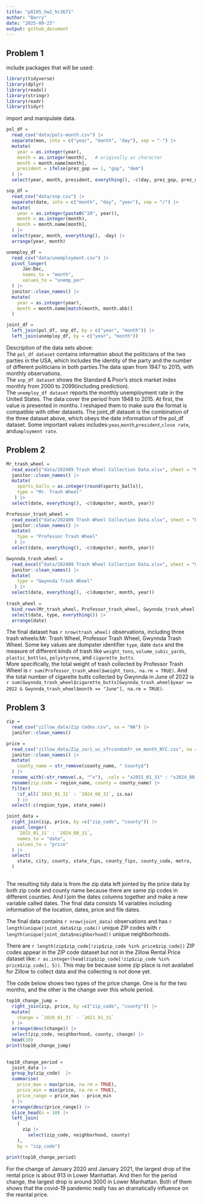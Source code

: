 ```yaml
---
title: "p8105_hw2_hc3671"
author: "Barry"
date: "2025-09-23"
output: github_document
---
```


## Problem 1

include packages that will be used:

```r
library(tidyverse)
library(dplyr)
library(readxl)
library(stringr)
library(readr)
library(tidyr)
```

import and manipulate data.

```r

pol_df = 
  read_csv("data/pols-month.csv") |> 
  separate(mon, into = c("year", "month", "day"), sep = "-") |> 
  mutate(
    year = as.integer(year),
    month = as.integer(month),   # originally as character
    month = month.name[month],
    president = ifelse(prez_gop == 1, "gop", "dem")
  ) |> 
  select(year, month, president, everything(), -c(day, prez_gop, prez_dem), )

snp_df = 
  read_csv("data/snp.csv") |> 
  separate(date, into = c("month", "day", "year"), sep = "/") |> 
  mutate(
    year = as.integer(paste0("20", year)),
    month = as.integer(month),
    month = month.name[month],
  ) |> 
  select(year, month, everything(), -day) |> 
  arrange(year, month)

unemploy_df = 
  read_csv("data/unemployment.csv") |>
  pivot_longer(
      Jan:Dec,
      names_to = "month",
      values_to = "unemp_per"
  ) |> 
  janitor::clean_names() |> 
  mutate(
    year = as.integer(year),
    month = month.name[match(month, month.abb)]
  )

joint_df = 
  left_join(pol_df, snp_df, by = c("year", "month")) |> 
  left_join(unemploy_df, by = c("year", "month"))
```

Description of the data sets above:\
The `pol_df dataset` contains information about the politicians of the two parties in the USA, which includes the identity of the party and the number of different politicians in both parties.The data span from 1947 to 2015, with monthly observations.\
The `snp_df dataset` shows the Standard & Poor’s stock market index monthly from 2000 to 2099(including prediction).\
The `unemploy_df dataset` reports the monthly unemployment rate in the United States. The data cover the period from 1948 to 2015. At first, the value is presented in months. I reshaped them to make sure the format is compatible with other datasets. The joint_df dataset is the combination of the three dataset above, which obeys the date information of the pol_df dataset. Some important values includes:`yeas`,`month`,`president`,`close rate`, and`umployment rate`.\

## Problem 2

```r
Mr_trash_wheel = 
  read_excel("data/202409 Trash Wheel Collection Data.xlsx", sheet = "Mr. Trash Wheel", range = "A2:N653") |> 
  janitor::clean_names() |> 
  mutate(
    sports_balls = as.integer(round(sports_balls)),
    type = "Mr. Trash Wheel"
   ) |> 
  select(date, everything(), -c(dumpster, month, year))

Professor_trash_wheel = 
  read_excel("data/202409 Trash Wheel Collection Data.xlsx", sheet = "Professor Trash Wheel", range = "A2:M120") |> 
  janitor::clean_names() |> 
  mutate(
    type = "Professor Trash Wheel"
   ) |> 
  select(date, everything(), -c(dumpster, month, year))

Gwynnda_trash_wheel = 
  read_excel("data/202409 Trash Wheel Collection Data.xlsx", sheet = "Gwynnda Trash Wheel", range = "A2:L265") |> 
  janitor::clean_names() |> 
  mutate(
    type = "Gwynnda Trash Wheel"
   ) |> 
  select(date, everything(), -c(dumpster, month, year))
  
trash_wheel = 
  bind_rows(Mr_trash_wheel, Professor_trash_wheel, Gwynnda_trash_wheel) |> 
  select(date, type, everything()) |> 
  arrange(date)

```

The final dataset has `r nrow(trash_wheel)` observations, including three trash wheels:Mr. Trash Wheel, Professor Trash Wheel, Gwynnda Trash Wheel. Some key values are dumpster identifier `type`, date `date` and the measure of different kinds of trash like `weight_tons`, `volume_cubic_yards`, `plastic_bottles`, `polystyrene`, and `cigarette_butts`.\
More specifically, the total weight of trash collected by Professor Trash Wheel is `r sum(Professor_trash_wheel$weight_tons, na.rm = TRUE)`. And the total number of cigarette butts collected by Gwynnda in June of 2022 is `r sum(Gwynnda_trash_wheel$cigarette_butts[Gwynnda_trash_wheel$year == 2022 & Gwynnda_trash_wheel$month == "June"], na.rm = TRUE)`.

## Problem 3

```r
zip = 
  read_csv("zillow_data/Zip Codes.csv", na = "NA") |> 
  janitor::clean_names() 

price = 
  read_csv("zillow_data/Zip_zori_uc_sfrcondomfr_sm_month_NYC.csv", na = "NA") |> 
  janitor::clean_names() |> 
  mutate(
    county_name = str_remove(county_name, " County$")
  ) |> 
  rename_with(~str_remove(.x, "^x"), .cols = "x2015_01_31" : "x2024_08_31") |> 
  rename(zip_code = region_name, county = county_name) |> 
  filter(
    !if_all(`2015_01_31` : `2024_08_31`, is.na)
    ) |> 
  select(-c(region_type, state_name))

joint_data = 
  right_join(zip, price, by =c("zip_code", "county")) |> 
  pivot_longer(
    `2015_01_31` : `2024_08_31`,
    names_to = "date",
    values_to = "price"
  ) |> 
  select(
    state, city, county, state_fips, county_fips, county_code, metro,      neighborhood, zip_code, region_id, size_rank, date, price,             file_date
  )
  

```

The resulting tidy data is from the zip data left jointed by the price data by both zip code and county name because there are same zip codes in different counties. And I join the dates columns together and make a new variable called dates. The final data consists 14 variables including information of the location, dates, price and file dates.

The final data contains `r nrow(joint_data)` observations and has `r length(unique(joint_data$zip_code))` unique ZIP codes with `r length(unique(joint_data$neighborhood))` unique neighborhoods.

There are `r length(zip$zip_code[!zip$zip_code %in% price$zip_code])` ZIP codes appear in the ZIP code dataset but not in the Zillow Rental Price dataset like: `r as.integer(head(zip$zip_code[!zip$zip_code %in% price$zip_code], 5))`. This may be because some zip place is not availabel for Zillow to collect data and the collecting is not done yet.

The code below shows two types of the price change. One is for the two months, and the other is the change over this whole period.

```r

top10_change_jump = 
  right_join(zip, price, by =c("zip_code", "county")) |> 
  mutate(
    change = `2020_01_31` - `2021_01_31`
  ) |> 
  arrange(desc(change)) |> 
  select(zip_code, neighborhood, county, change) |> 
  head(10)
print(top10_change_jump)

  
top10_change_period = 
  joint_data |> 
  group_by(zip_code)  |> 
  summarise(
    price_max = max(price, na.rm = TRUE),
    price_min = min(price, na.rm = TRUE),
    price_range = price_max - price_min
  ) |> 
  arrange(desc(price_range)) |> 
  slice_head(n = 10) |> 
  left_join(
    (
      zip |> 
        select(zip_code, neighborhood, county)
    ),
    by = "zip_code")

print(top10_change_period)

```

For the change of January 2020 and January 2021, the largest drop of the rental price is about 913 in Lower Manhattan. And then for the period change, the largest drop is around 3000 in Lower Manhattan. Both of them shows that the covid-19 pandemic really has an dramatically influence on the reantal price.
